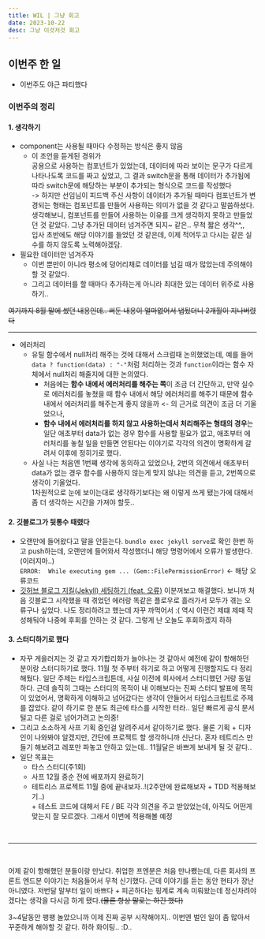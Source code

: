 ```yaml
---
title: WIL | 그냥 회고
date: 2023-10-22
desc: 그냥 이것저것 회고
---
```


## **이번주 한 일**

- 이번주도 야근 파티했다

### **이번주의 정리**

#### 1. 생각하기

- component는 사용될 때마다 수정하는 방식은 좋지 않음
  - 이 조언을 듣게된 경위가 <br/> 공용으로 사용하는 컴포넌트가 있었는데, 데이터에 따라 보이는 문구가 다르게 나타나도록 코드를 짜고 싶었고, 그 결과 switch문을 통해 데이터가 추가됨에 따라 switch문에 해당하는 부분이 추가되는 형식으로 코드를 작성했다 <br/> -> 하지만 선임님이 피드백 주신 사항이 데이터가 추가될 때마다 컴포넌트가 변경되는 형태는 컴포넌트를 만들어 사용하는 의미가 없을 것 같다고 말씀하셨다. <br/> 생각해보니, 컴포넌트를 만들어 사용하는 이유를 크게 생각하지 못하고 만들었던 것 같았다. 그냥 추가된 데이터 넘겨주면 되지~ 같은.. 무척 짧은 생각^^,, <br/> 입사 초반에도 해당 이야기를 들었던 것 같은데, 이제 적어두고 다시는 같은 실수를 하지 않도록 노력해야겠담.
- 필요한 데이터만 넘겨주자
  - 이번 뿐만이 아니라 평소에 덩어리채로 데이터를 넘길 때가 많았는데 주의해야할 것 같았다.
  - 그리고 데이터를 할 때마다 추가하는게 아니라 최대한 있는 데이터 위주로 사용하기..

~~여기까지 8월 말에 썼던 내용인데.. 써둔 내용이 얼마없어서 냅뒀더니 2개월이 지나버렸다~~

<hr />

- 에러처리
  - 유틸 함수에서 null처리 해주는 것에 대해서 스크럼때 논의했었는데, 예를 들어 `data ? function(data) : "-"`처럼 처리하는 것과 `function`이라는 함수 자체에서 null처리 해줄지에 대한 논의였다.
    - 처음에는 **함수 내에서 에러처리를 해주는 쪽**이 조금 더 간단하고, 만약 실수로 에러처리를 놓쳤을 때 함수 내에서 해당 에러처리를 해주기 때문에 함수 내에서 에러처리를 해주는게 좋지 않을까 <- 의 근거로 의견이 조금 더 기울었으나,
    - **함수 내에서 에러처리를 하지 않고 사용하는데서 처리해주는 형태의 경우**는 일단 애초부터 data가 없는 경우 함수를 사용할 필요가 없고, 애초부터 에러처리를 놓칠 일을 만들면 안된다는 이야기로 각각의 의견이 명확하게 갈려서 이후에 정히기로 했다.
  - 사실 나는 처음엔 1번쨰 생각에 동의하고 있었으나, 2번의 의견에서 애초부터 data가 없는 경우 함수를 사용하지 않는게 맞지 않냐는 의견을 듣고, 2번쪽으로 생각이 기울었다.<br/> 1차원적으로 눈에 보이는대로 생각하기보다는 왜 이렇게 쓰게 됐는가에 대해서 좀 더 생각하는 시간을 가져야 할듯..

#### 2. 깃블로그가 뒷통수 때렸다

- 오랜만에 들어왔다고 말을 안듣는다. `bundle exec jekyll serve`로 확인 한번 하고 push하는데, 오랜만에 들어와서 작성했더니 해당 명령어에서 오류가 발생한다. (이러지마..)<br/> `ERROR:  While executing gem ... (Gem::FilePermissionError)` <- 해당 오류코드
- [깃허브 블로그 지킬(Jekyll) 세팅하기 (feat. 오류)](https://velog.io/@hsecode/%EA%B9%83%ED%97%88%EB%B8%8C-%EB%B8%94%EB%A1%9C%EA%B7%B8-%EC%A7%80%ED%82%ACJekyll-%EC%84%B8%ED%8C%85%ED%95%98%EA%B8%B0-feat.-%EC%98%A4%EB%A5%98) 이분꺼보고 해결했다. 보니까 처음 깃블로그 시작했을 때 겪었던 에러랑 똑같은 플로우로 흘러가서 모두가 겪는 오류구나 싶었다. 나도 정리하려고 했는데 자꾸 까먹어서 :( 역시 이런건 제떄 제때 작성해둬야 나중에 후회를 안하는 것 같다. 그렇게 난 오늘도 후회하겠지 하하

#### 3. 스터디하기로 했다

- 자꾸 게을러지는 것 같고 자기합리화가 늘어나는 것 같아서 예전에 같이 항해하던 분이랑 스터디하기로 했다. 11월 첫 주부터 하기로 하고 어떻게 진행할지도 다 정리해뒀다. 일단 주제는 타입스크립튼데, 사실 이전에 회사에서 스터디했던 거랑 동일하다. 근데 솔직히 그때는 스터디의 목적이 내 이해보다는 진짜 스터디 발표에 목적이 있었어서, 명확하게 이해하고 넘어갔다는 생각이 안들어서 타입스크립트로 주제를 잡았다. 같이 하기로 한 분도 최근에 타스를 시작한 터라.. 일단 빠르게 공식 문서 털고 다른 걸로 넘어가려고 논의중!
- 그리고 소소하게 사프 기획 중인걸 알려주셔서 같이하기로 했다. 물론 기획 + 디자인이 나와봐야 알겠지만, 간단에 프로젝트 할 생각하니까 신난다. 혼자 테트리스 만들기 해보려고 레포만 파놓고 안하고 있는데.. 11월달은 바쁘게 보내게 될 것 같다..
- 일단 목표는
  - 타스 스터디(주1회)
  - 사프 12월 중순 전에 배포까지 완료하기
  - 테트리스 프로젝트 11월 중에 끝내보자..!(2주안에 완료해보자 + TDD 적용해보기..)<br/> + 테스트 코드에 대해서 FE / BE 각각 의견을 주고 받았었는데, 아직도 어떤게 맞는지 잘 모르겠다. 그래서 이번에 적용해볼 예정

<br/>
<hr>
<br/>

어제 같이 항해했던 분들이랑 만났다. 취업한 프엔분은 처음 만나뵀는데, 다른 회사의 프론트 엔드분 이야기는 처음들어서 무척 신기했다. 근데 이야기를 듣는 동안 현타가 장난아니였다. 저번달 말부터 일이 바쁘다 + 피곤하다는 핑계로 계속 미뤄왔는데 정신차려야겠다는 생각을 다시금 하게 됐다.~~(물론 항상 말로는 하긴 했다)~~<br/>

3~4달동안 팽팽 놀았으니까 이제 진짜 공부 시작해야지.. 이번엔 벌인 일이 좀 많아서 꾸준하게 해야할 것 같다. 하하 화이팅.. :D..
